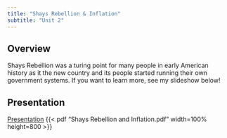 ```yaml
---
title: "Shays Rebellion & Inflation"
subtitle: "Unit 2"
---
```



## Overview

Shays Rebellion was a turing point for many people in early American history as it the new country and its people started running their own government systems. 
If you want to learn more, see my slideshow below!

## Presentation

[Presentation](Shays Rebellion and Inflation.pdf)
{{< pdf "Shays Rebellion and Inflation.pdf" width=100% height=800 >}}
